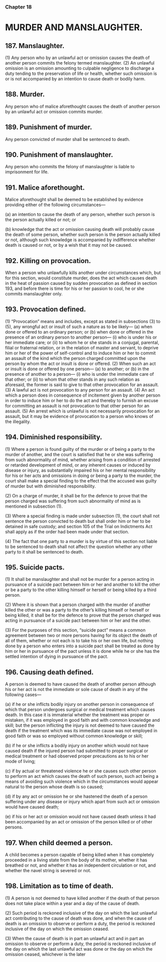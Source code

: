 ### Chapter 18

# MURDER AND MANSLAUGHTER.

## 187. Manslaughter.
(1) Any person who by an unlawful act or omission causes the death
of another person commits the felony termed manslaughter.
(2) An unlawful omission is an omission amounting to culpable
negligence to discharge a duty tending to the preservation of life or health,
whether such omission is or is not accompanied by an intention to cause
death or bodily harm.

## 188. Murder.
Any person who of malice aforethought causes the death of another person
by an unlawful act or omission commits murder.

## 189. Punishment of murder.
Any person convicted of murder shall be sentenced to death.

## 190. Punishment of manslaughter.
Any person who commits the felony of manslaughter is liable to
imprisonment for life.

## 191. Malice aforethought.
Malice aforethought shall be deemed to be established by evidence providing
either of the following circumstances—

(a) an intention to cause the death of any person, whether such
person is the person actually killed or not; or

(b) knowledge that the act or omission causing death will probably
cause the death of some person, whether such person is the
person actually killed or not, although such knowledge is
accompanied by indifference whether death is caused or not, or
by a wish that it may not be caused.

## 192. Killing on provocation.
When a person who unlawfully kills another under circumstances which, but
for this section, would constitute murder, does the act which causes death in
the heat of passion caused by sudden provocation as defined in section 193,
and before there is time for his or her passion to cool, he or she commits
manslaughter only.

## 193. Provocation defined.
(1) “Provocation” means and includes, except as stated in subsections
(3) to (5), any wrongful act or insult of such a nature as to be likely—
(a) when done or offered to an ordinary person; or
(b) when done or offered in the presence of an ordinary person to
another person—
(i) who is under his or her immediate care; or
(ii) to whom he or she stands in a conjugal, parental, filial or
fraternal relation, or in the relation of master and servant,
to deprive him or her of the power of self-control and to induce him or her
to commit an assault of the kind which the person charged committed upon
the person by whom the act or insult is done or offered.
(2) When such an act or insult is done or offered by one person—
(a) to another; or
(b) in the presence of another to a person—
(i) who is under the immediate care of that other; or
(ii) to whom that other stands in any such relation as aforesaid,
the former is said to give to that other provocation for an assault.
(3) A lawful act is not provocation to any person for an assault.
(4) An act which a person does in consequence of incitement given
by another person in order to induce him or her to do the act and thereby to
furnish an excuse for committing an assault is not provocation to that other
person for an assault.
(5) An arrest which is unlawful is not necessarily provocation for an
assault, but it may be evidence of provocation to a person who knows of the
illegality.

## 194. Diminished responsibility.
(1) Where a person is found guilty of the murder or of being a party
to the murder of another, and the court is satisfied that he or she was
suffering from such abnormality of mind, whether arising from a condition
of arrested or retarded development of mind, or any inherent causes or
induced by disease or injury, as substantially impaired his or her mental
responsibility for his or her acts and omissions in doing or being a party to
the murder, the court shall make a special finding to the effect that the
accused was guilty of murder but with diminished responsibility.

(2) On a charge of murder, it shall be for the defence to prove that the
person charged was suffering from such abnormality of mind as is mentioned
in subsection (1).

(3) Where a special finding is made under subsection (1), the court
shall not sentence the person convicted to death but shall order him or her to
be detained in safe custody; and section 105 of the Trial on Indictments Act
shall apply as if the order had been made under that section.

(4) The fact that one party to a murder is by virtue of this section not
liable to be sentenced to death shall not affect the question whether any other
party to it shall be sentenced to death.

## 195. Suicide pacts.
(1) It shall be manslaughter and shall not be murder for a person
acting in pursuance of a suicide pact between him or her and another to kill
the other or be a party to the other killing himself or herself or being killed
by a third person.

(2) Where it is shown that a person charged with the murder of
another killed the other or was a party to the other’s killing himself or herself
or being killed, it shall be for the defence to prove that the person charged
was acting in pursuance of a suicide pact between him or her and the other.

(3) For the purposes of this section, “suicide pact” means a common
agreement between two or more persons having for its object the death of all
of them, whether or not each is to take his or her own life, but nothing done
by a person who enters into a suicide pact shall be treated as done by him or
her in pursuance of the pact unless it is done while he or she has the settled
intention of dying in pursuance of the pact.

## 196. Causing death defined.
A person is deemed to have caused the death of another person although his
or her act is not the immediate or sole cause of death in any of the following
cases—

(a) if he or she inflicts bodily injury on another person in
consequence of which that person undergoes surgical or medical
treatment which causes death. In this case it is immaterial
whether the treatment was proper or mistaken, if it was employed
in good faith and with common knowledge and skill; but the
person inflicting the injury is not deemed to have caused the
death if the treatment which was its immediate cause was not
employed in good faith or was so employed without common
knowledge or skill;

(b) if he or she inflicts a bodily injury on another which would not
have caused death if the injured person had submitted to proper
surgical or medical treatment or had observed proper precautions
as to his or her mode of living;

(c) if by actual or threatened violence he or she causes such other
person to perform an act which causes the death of such person,
such act being a means of avoiding such violence which in the
circumstances would appear natural to the person whose death is
so caused;

(d) if by any act or omission he or she hastened the death of a person
suffering under any disease or injury which apart from such act
or omission would have caused death;

(e) if his or her act or omission would not have caused death unless
it had been accompanied by an act or omission of the person
killed or of other persons.

## 197. When child deemed a person.
A child becomes a person capable of being killed when it has completely
proceeded in a living state from the body of its mother, whether it has
breathed or not, and whether it has an independent circulation or not, and
whether the navel string is severed or not.

## 198. Limitation as to time of death.
(1) A person is not deemed to have killed another if the death of that
person does not take place within a year and a day of the cause of death.

(2) Such period is reckoned inclusive of the day on which the last
unlawful act contributing to the cause of death was done, and when the cause
of death is an omission to observe or perform a duty, the period is reckoned
inclusive of the day on which the omission ceased.

(3) When the cause of death is in part an unlawful act and in part an
omission to observe or perform a duty, the period is reckoned inclusive of the
day on which the last unlawful act was done or the day on which the
omission ceased, whichever is the later